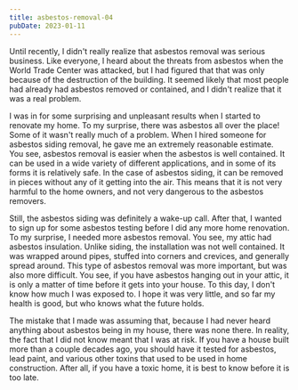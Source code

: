 ```yaml
---
title: asbestos-removal-04
pubDate: 2023-01-11
---
```


Until recently, I didn't really realize that asbestos removal was serious business. Like everyone, I heard about the threats from asbestos when the World Trade Center was attacked, but I had figured that that was only because of the destruction of the building. It seemed likely that most people had already had asbestos removed or contained, and I didn't realize that it was a real problem.

I was in for some surprising and unpleasant results when I started to renovate my home. To my surprise, there was asbestos all over the place! Some of it wasn't really much of a problem. When I hired someone for asbestos siding removal, he gave me an extremely reasonable estimate. You see, asbestos removal is easier when the asbestos is well contained. It can be used in a wide variety of different applications, and in some of its forms it is relatively safe. In the case of asbestos siding, it can be removed in pieces without any of it getting into the air. This means that it is not very harmful to the home owners, and not very dangerous to the  asbestos removers.

Still, the asbestos siding was definitely a wake-up call. After that, I wanted to sign up for some asbestos testing before I did any more home renovation. To my surprise, I needed more asbestos removal. You see, my attic had asbestos insulation. Unlike siding, the installation was not well contained. It was wrapped around pipes, stuffed into corners and crevices, and generally spread around. This type of asbestos removal was more important, but was also more difficult. You see, if you have asbestos hanging out in your attic, it is only a matter of time before it gets into your house. To this day, I don't know how much I was exposed to. I hope it was very little, and so far my health is good, but who knows what the future holds.

The mistake that I made was assuming that, because I had never heard anything about asbestos being in my house, there was none there. In reality, the fact that I did not know meant that I was at risk. If you have a house built more than a couple decades ago, you should have it tested for asbestos, lead paint, and various other toxins that used to be used in home construction. After all, if you have a toxic home, it is best to know before it is too late.